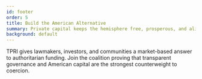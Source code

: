 ```yaml
---
id: footer
order: 5
title: Build the American Alternative
summary: Private capital keeps the hemisphere free, prosperous, and aligned with American values.
background: default
---
```


TPRI gives lawmakers, investors, and communities a market-based answer to authoritarian funding. Join the coalition proving that transparent governance and American capital are the strongest counterweight to coercion.

<Citation id="ref-footer" />
